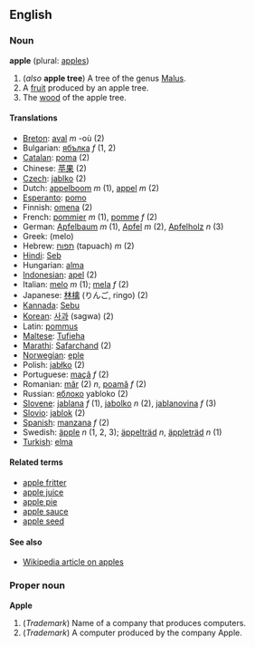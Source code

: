 ==English==
===Noun===
'''apple''' (plural: [[apples]])

#(''also'' '''apple tree''') A tree of the genus [[Malus]].
#A [[fruit]] produced by an apple tree.
#The [[wood]] of the apple tree.

====Translations====
*[[Breton]]: [[aval]] ''m'' -où (2)
*Bulgarian: [[ябълка]] ''f'' (1, 2)
*[[Catalan]]: [[poma]] (2)
*Chinese: [[苹果]] (2)
*[[Czech]]: [[jablko]] (2)
*Dutch: [[appelboom]] ''m'' (1), [[appel]] ''m'' (2)
*[[Esperanto]]: [[pomo]]
*Finnish: [[omena]] (2)
*French: [[pommier]] ''m'' (1), [[pomme]] ''f'' (2)
*German: [[Apfelbaum]] ''m'' (1), [[Apfel]] ''m'' (2), [[Apfelholz]] ''n'' (3)
*Greek: [[ ]] (melo)
*Hebrew: [[תפוח]] (tapuach) ''m'' (2)
*[[Hindi]]: [[Seb]]
*Hungarian: [[alma]]
*[[Indonesian]]: [[apel]] (2)
*Italian: [[melo]] ''m'' (1); [[mela]] ''f'' (2)
*Japanese: [[林檎]] (りんご, ringo) (2)
*[[Kannada]]: [[Sebu]]
*[[Korean]]: [[사과]] (sagwa) (2)
*Latin: [[pommus]]
*[[Maltese]]: [[Tufieha]]
*[[Marathi]]: [[Safarchand]] (2)
*[[Norwegian]]: [[eple]]
*Polish: [[jabłko]] (2)
*Portuguese: [[maçã]] ''f'' (2)
*Romanian: [[măr]] (2) ''n'', [[poamă]] ''f'' (2)
*Russian: [[яблоко]] yabloko (2)
*[[Slovene]]: [[jablana]] ''f'' (1), [[jabolko]] ''n'' (2), [[jablanovina]] ''f'' (3)
*[[Slovio]]: [[jablok]] (2)
*[[Spanish]]: [[manzana]] ''f'' (2)
*Swedish: [[äpple]] ''n'' (1, 2, 3); [[äppelträd]] ''n'', [[äppleträd]] ''n'' (1)
*[[Turkish]]: [[elma]]

====Related terms====
*[[apple fritter]]
*[[apple juice]]
*[[apple pie]]
*[[apple sauce]]
*[[apple seed]]

====See also====
*[[en:Apple|Wikipedia article on apples]]

===Proper noun===
'''Apple'''

#(''Trademark'') Name of a company that produces computers.
#(''Trademark'') A computer produced by the company Apple.